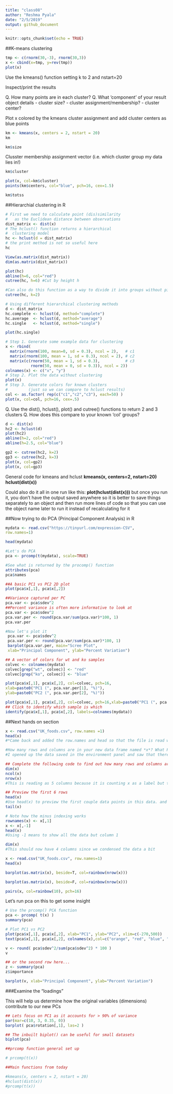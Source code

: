 ```yaml
---
title: "class08"
author: "Reshma Pyala"
date: "2/5/2019"
output: github_document
---
```


```r
knitr::opts_chunk$set(echo = TRUE)
```

##K-means clustering
```r
tmp <- c(rnorm(30,-3), rnorm(30,3))
x <- cbind(x=tmp, y=rev(tmp))
plot(x)
```

Use the kmeans() function setting k to 2 and nstart=20

Inspect/print the results

Q. How many points are in each cluster?
Q. What ‘component’ of your result object details
      - cluster size?
      - cluster assignment/membership?
      - cluster center?
      
Plot x colored by the kmeans cluster assignment and
      add cluster centers as blue points

```r
km <- kmeans(x, centers = 2, nstart = 20)
km
```

```r
km$size
```


Clusster membership assignment vector (i.e. which cluster group my data lies in!)
```r
km$cluster
```



```r
plot(x, col=km$cluster)
points(km$centers, col="blue", pch=16, cex=1.5)
```

```r
km$totss
```


##Hierarchial clustering in R

```r
# First we need to calculate point (dis)similarity
#   as the Euclidean distance between observations
dist_matrix <- dist(x)
# The hclust() function returns a hierarchical
#  clustering model
hc <- hclust(d = dist_matrix)
# the print method is not so useful here
hc
```

```r
View(as.matrix(dist_matrix))
dim(as.matrix(dist_matrix))
```

```r
plot(hc)
abline(h=6, col="red")
cutree(hc, h=6) #Cut by height h
```

```r
#Can also do this function as a way to divide it into groups without picking a specific height yourself
cutree(hc, k=2)
```

```r
# Using different hierarchical clustering methods
d <- dist_matrix
hc.complete <- hclust(d, method="complete")
hc.average  <- hclust(d, method="average")
hc.single   <- hclust(d, method="single")

plot(hc.single)
```

```r
# Step 1. Generate some example data for clustering
x <- rbind(
  matrix(rnorm(100, mean=0, sd = 0.3), ncol = 2),   # c1
  matrix(rnorm(100, mean = 1, sd = 0.3), ncol = 2), # c2
  matrix(c(rnorm(50, mean = 1, sd = 0.3),           # c3
           rnorm(50, mean = 0, sd = 0.3)), ncol = 2))
colnames(x) <- c("x", "y")
# Step 2. Plot the data without clustering
plot(x)
# Step 3. Generate colors for known clusters
#         (just so we can compare to hclust results)
col <- as.factor( rep(c("c1","c2","c3"), each=50) )
plot(x, col=col, pch=16, cex=.5)
```

Q. Use the dist(), hclust(), plot() and cutree() functions to return 2 and 3 clusters
Q. How does this compare to your known 'col' groups?

```r
d <- dist(x)
hc2 <- hclust(d)
plot(hc2)
abline(h=2, col="red")
abline(h=2.5, col="blue")
```

```r
gp2 <- cutree(hc2, k=2)
gp3 <- cutree(hc2, k=3)
plot(x, col=gp2)
plot(x, col=gp3)
```

General code for kmeans and hclust
**kmeans(x, centers=2, nstart=20)**
**hclust(dist(x))**

Could also do it all in one run like this:
**plot(hclust(dist(x)))**
but once you run it, you don't have the output saved anywhere so it is better to save things separately to an object and then run more lines of code so that you can use the object name later to run it instead of recalculating for it


##Now trying to do PCA (Principal Component Analysis) in R
```r
mydata <- read.csv("https://tinyurl.com/expression-CSV",
row.names=1)

head(mydata)
```

```r
#Let's do PCA
pca <- prcomp(t(mydata), scale=TRUE)

#See what is returned by the procomp() function
attributes(pca)
pca$names
```

```r
##A basic PC1 vs PC2 2D plot
plot(pca$x[,1], pca$x[,2])
```

```r
##Variance captured per PC
pca.var <- pca$sdev^2
##Percent variance is often more informative to look at
pca.var <- pca$sdev^2
pca.var.per <- round(pca.var/sum(pca.var)*100, 1)
pca.var.per
```

```r
#Now let's plot it
 pca.var <- pca$sdev^2
 pca.var.per <- round(pca.var/sum(pca.var)*100, 1)
 barplot(pca.var.per, main="Scree Plot",
 xlab="Principal Component", ylab="Percent Variation")
```

```r
## A vector of colors for wt and ko samples
colvec <- colnames(mydata)
colvec[grep("wt", colvec)] <- "red"
colvec[grep("ko", colvec)] <- "blue"

plot(pca$x[,1], pca$x[,2], col=colvec, pch=16,
xlab=paste0("PC1 (", pca.var.per[1], "%)"),
ylab=paste0("PC2 (", pca.var.per[2], "%)"))
```

```r
plot(pca$x[,1], pca$x[,2], col=colvec, pch=16,xlab=paste0("PC1 (", pca.var.per[1], "%)"),ylab=paste0("PC2 (", pca.var.per[2], "%)"))
## Click to identify which sample is which
identify(pca$x[,1], pca$x[,2], labels=colnames(mydata))
```


##Next hands on section

```r
x <- read.csv("UK_foods.csv", row.names =1)
head(x)
#*Came back and added the row.names and head so that the file is read with proper formatting and this way we don't have to adjust it later and complicate things even more*

#How many rows and columns are in your new data frame named *x*? What R functions could you use to answer this queestions?
#I opened up the data saved in the environment panel and saw that there are 17 rows and 5 columns
```

```r
## Complete the following code to find out how many rows and columns are in x?
dim(x)
ncol(x)
nrow(x)
#This is reading as 5 columns because it is counting x as a label but that space is meant to be blank - as a cross section between the two variables
```

```r
## Preview the first 6 rows
head(x)
#Use head(x) to preview the first couple data points in this data. and use tail(x) to preview the last couple data points in this data.
tail(x)
```

```r
# Note how the minus indexing works
rownames(x) <- x[,1]
x <- x[,-1]
head(x)
#Using -1 means to show all the data but column 1
```

```r
dim(x)
#This should now have 4 columns since we condensed the data a bit
```

```r
x <- read.csv("UK_foods.csv", row.names=1)
head(x)
```

```r
barplot(as.matrix(x), beside=T, col=rainbow(nrow(x)))
```

```r
barplot(as.matrix(x), beside=F, col=rainbow(nrow(x)))
```

```r
pairs(x, col=rainbow(10), pch=16)
```

Let's run pca on this to get some insight
```r
# Use the prcomp() PCA function 
pca <- prcomp( t(x) )
summary(pca)
```

```r
# Plot PC1 vs PC2
plot(pca$x[,1], pca$x[,2], xlab="PC1", ylab="PC2", xlim=c(-270,500))
text(pca$x[,1], pca$x[,2], colnames(x),col=c("orange", "red", "blue", "darkgreen"))
```

```r
v <- round( pca$sdev^2/sum(pca$sdev^2) * 100 )
v
```

```r
## or the second row here...
z <- summary(pca)
z$importance
```

```r
barplot(v, xlab="Principal Component", ylab="Percent Variation")
```




###Examine the "loadings"

This will help us determine how the original variables (dimensions) contribute to our new PCs

```r
## Lets focus on PC1 as it accounts for > 90% of variance 
par(mar=c(10, 3, 0.35, 0))
barplot( pca$rotation[,1], las=2 )
```


```r
## The inbuilt biplot() can be useful for small datasets 
biplot(pca)
```


```r
##prcomp function general set up

# prcomp(t(x))

##Main functions from today

#kmeans(x, centers = 2, nstart = 20)
#hclust(dist(x))
#prcomp(t(x))
```




